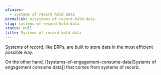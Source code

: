 ```yaml
---
aliases:
  - Systems of record hold data
permalink: n/systems-of-record-hold-data
slug: systems-of-record-hold-data
status: null
title: Systems of record hold data
---
```

Systems of record, like ERPs, are built to store data in the most efficient possible way.

On the other hand, [[systems-of-engagement-consume-data|Systems of engagement consume data]] that comes from systems of record.
